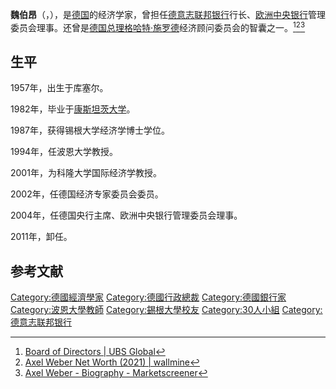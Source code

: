 '''魏伯昂'''（{{lang-de|'''Axel Alfred Weber'''}}，{{bd|1957年|3月8日||catIdx=A}}），是[[德国|德国]]的经济学家，曾担任[[德意志联邦银行|德意志联邦银行]]行长、[[欧洲中央银行|欧洲中央银行]]管理委员会理事。还曾是[[德国总理|德国总理]][[格哈特·施罗德|格哈特·施罗德]]经济顾问委员会的智囊之一。<ref>[https://www.ubs.com/global/en/our-firm/governance/ubs-group-ag/board-of-directors.html Board of Directors | UBS Global]</ref><ref>[https://wallmine.com/nyse/ubs/officer/1626315/axel-weber Axel Weber Net Worth (2021) | wallmine]</ref><ref>[https://www.marketscreener.com/business-leaders/Axel-Weber-4783/biography/ Axel Weber - Biography - Marketscreener]</ref>

==生平==
1957年，出生于库塞尔。

1982年，毕业于[[康斯坦茨大学|康斯坦茨大学]]。

1987年，获得锡根大学经济学博士学位。

1994年，任波恩大学教授。

2001年，为科隆大学国际经济学教授。

2002年，任德国经济专家委员会委员。

2004年，任德国央行主席、欧洲中央银行管理委员会理事。

2011年，卸任。

== 参考文献 ==
{{Reflist}}

{{瑞銀集團}}
{{DEFAULTSORT: Weber, Axel}}
[[Category:德國經濟學家|Category:德國經濟學家]]
[[Category:德國行政總裁|Category:德國行政總裁]]
[[Category:德國銀行家|Category:德國銀行家]]
[[Category:波恩大學教師|Category:波恩大學教師]]
[[Category:錫根大學校友|Category:錫根大學校友]]
[[Category:30人小組|Category:30人小組]]
[[Category:德意志联邦银行|Category:德意志联邦银行]]